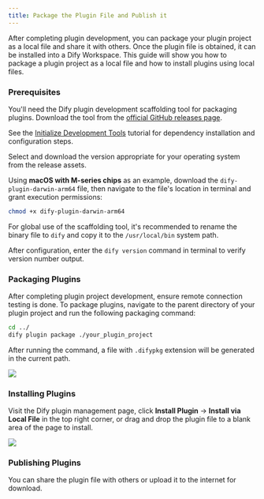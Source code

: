 ```yaml
---
title: Package the Plugin File and Publish it
---
```



After completing plugin development, you can package your plugin project as a local file and share it with others. Once the plugin file is obtained, it can be installed into a Dify Workspace. This guide will show you how to package a plugin project as a local file and how to install plugins using local files.

### **Prerequisites**

You'll need the Dify plugin development scaffolding tool for packaging plugins. Download the tool from the [official GitHub releases page](https://github.com/langgenius/dify-plugin-daemon/releases).

See the [Initialize Development Tools](/en/../quick-start/develop-plugins/initialize-development-toolsx) tutorial for dependency installation and configuration steps.

Select and download the version appropriate for your operating system from the release assets.

Using **macOS with M-series chips** as an example, download the `dify-plugin-darwin-arm64` file, then navigate to the file's location in terminal and grant execution permissions:

```bash
chmod +x dify-plugin-darwin-arm64
```

For global use of the scaffolding tool, it's recommended to rename the binary file to `dify` and copy it to the `/usr/local/bin` system path.

After configuration, enter the `dify version` command in terminal to verify version number output.

### **Packaging Plugins**

After completing plugin project development, ensure remote connection testing is done. To package plugins, navigate to the parent directory of your plugin project and run the following packaging command:

```bash
cd ../
dify plugin package ./your_plugin_project
```

After running the command, a file with `.difypkg` extension will be generated in the current path.

![](https://assets-docs.dify.ai/2024/12/98e09c04273eace8fe6e5ac976443cca.png)

### **Installing Plugins**

Visit the Dify plugin management page, click **Install Plugin** → **Install via Local File** in the top right corner, or drag and drop the plugin file to a blank area of the page to install.

![](https://assets-docs.dify.ai/2024/12/8c31c4025a070f23455799f942b91a57.png)

### **Publishing Plugins**

You can share the plugin file with others or upload it to the internet for download.
